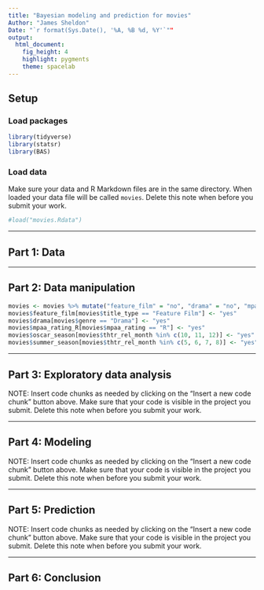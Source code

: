 ```yaml
---
title: "Bayesian modeling and prediction for movies"
Author: "James Sheldon"
Date: "`r format(Sys.Date(), '%A, %B %d, %Y'`""
output: 
  html_document: 
    fig_height: 4
    highlight: pygments
    theme: spacelab
---
```


## Setup

### Load packages

```r
library(tidyverse)
library(statsr)
library(BAS)
```

### Load data

Make sure your data and R Markdown files are in the same directory. When loaded
your data file will be called `movies`. Delete this note when before you submit 
your work. 

```r
#load("movies.Rdata")
```



* * *

## Part 1: Data


* * *

## Part 2: Data manipulation

```r
movies <- movies %>% mutate("feature_film" = "no", "drama" = "no", "mpaa_rating_R" = "no", "oscar_season" = "no", "summer_season" = "no")
movies$feature_film[movies$title_type == "Feature Film"] <- "yes"
movies$drama[movies$genre == "Drama"] <- "yes"
movies$mpaa_rating_R[movies$mpaa_rating == "R"] <- "yes"
movies$oscar_season[movies$thtr_rel_month %in% c(10, 11, 12)] <- "yes"
movies$summer_season[movies$thtr_rel_month %in% c(5, 6, 7, 8)] <- "yes"
```

* * *

## Part 3: Exploratory data analysis

NOTE: Insert code chunks as needed by clicking on the "Insert a new code chunk" 
button above. Make sure that your code is visible in the project you submit. 
Delete this note when before you submit your work.

* * *

## Part 4: Modeling

NOTE: Insert code chunks as needed by clicking on the "Insert a new code chunk" 
button above. Make sure that your code is visible in the project you submit. 
Delete this note when before you submit your work.

* * *

## Part 5: Prediction

NOTE: Insert code chunks as needed by clicking on the "Insert a new code chunk" 
button above. Make sure that your code is visible in the project you submit. 
Delete this note when before you submit your work.

* * *

## Part 6: Conclusion


